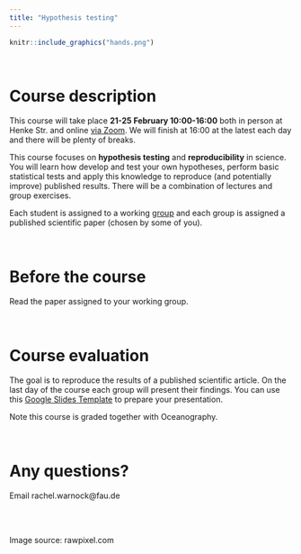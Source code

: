 ```yaml
---
title: "Hypothesis testing"
---
```


```r
knitr::include_graphics("hands.png")
```

\

# Course description

This course will take place **21-25 February 10:00-16:00** both in person at Henke Str. and online [via Zoom](https://fau.zoom.us/j/64375760834).
We will finish at 16:00 at the latest each day and there will be plenty of breaks.

This course focuses on **hypothesis testing** and **reproducibility** in science. 
You will learn how develop and test your own hypotheses, perform basic statistical tests and apply this knowledge to reproduce (and potentially improve) published results. There will be a combination of lectures and group exercises. 

Each student is assigned to a working [group](groups.html) and each group is assigned a published scientific paper (chosen by some of you).

\

# Before the course

Read the paper assigned to your working group. 

\

# Course evaluation

The goal is to reproduce the results of a published scientific article.
On the last day of the course each group will present their findings.
You can use this [Google Slides Template](https://docs.google.com/presentation/d/1R_p1v3kD2eWrfU0uOmbvyE4iP0YD2_KRqfAuxwOLSMg/edit?usp=sharing) to prepare your presentation.

Note this course is graded together with Oceanography.

\

# Any questions?

Email rachel.warnock@fau.de

\
\

Image source: rawpixel.com

